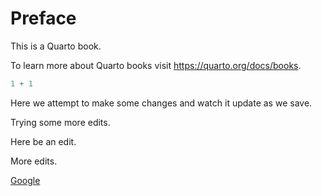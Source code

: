 # Preface {.unnumbered}

This is a Quarto book.

To learn more about Quarto books visit <https://quarto.org/docs/books>.

```r
1 + 1
```

Here we attempt to make some changes and watch it update as we save.

Trying some more edits.

Here be an edit.

More edits.

[Google](https://www.google.com/ "yep")

